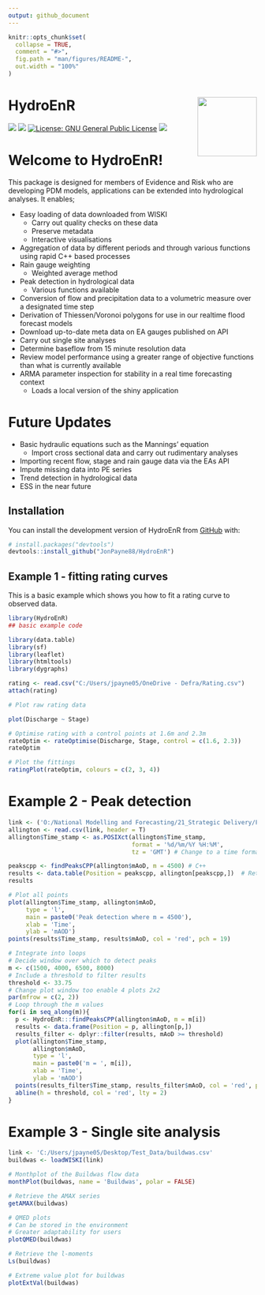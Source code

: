 ```yaml
---
output: github_document
---
```


<!-- README.md is generated from README.Rmd. Please edit that file -->

```r
knitr::opts_chunk$set(
  collapse = TRUE,
  comment = "#>",
  fig.path = "man/figures/README-",
  out.width = "100%"
)
```

# HydroEnR <img src="logo.png" align="right" width="120" />

<!-- badges: start -->
[![](https://img.shields.io/badge/lifecycle-stable-brightgreen.svg)](https://lifecycle.r-lib.org/articles/stages.html#stable)
[![](https://img.shields.io/github/last-commit/JonPayneEA/HydroEnR.svg)](https://github.com/JonPayneEA/HydroEnR/commits/main)
[![License: GNU General Public License](https://img.shields.io/badge/license-GNU General Public License-blue.svg)](https://cran.r-project.org/web/licenses/GNU General Public License)
[![](https://img.shields.io/github/languages/code-size/JonPayneEA/HydroEnR.svg)](https://github.com/JonPayneEA/HydroEnR)
<!-- badges: end -->

# Welcome to HydroEnR!

This package is designed for members of Evidence and Risk who are developing PDM
models, applications can be extended into hydrological analyses. It enables;

  - Easy loading of data downloaded from WISKI
      - Carry out quality checks on these data  
      - Preserve metadata
      - Interactive visualisations
  - Aggregation of data by different periods and through various functions
    using rapid C++ based processes
  - Rain gauge weighting
    - Weighted average method
  - Peak detection in hydrological data
    - Various functions available
  - Conversion of flow and precipitation data to a volumetric measure over a 
    designated time step
  - Derivation of Thiessen/Voronoi polygons for use in our realtime flood forecast
    models
  - Download up-to-date meta data on EA gauges published on API
  - Carry out single site analyses
  - Determine baseflow from 15 minute resolution data
  - Review model performance using a greater range of objective functions than
    what is currently available
  - ARMA parameter inspection for stability in a real time forecasting
    context
      - Loads a local version of the shiny application

# Future Updates

  - Basic hydraulic equations such as the Mannings’ equation
      - Import cross sectional data and carry out rudimentary analyses
  - Importing recent flow, stage and rain gauge data via the EAs API
  - Impute missing data into PE series
  - Trend detection in hydrological data
  - ESS in the near future

## Installation

You can install the development version of HydroEnR from [GitHub](https://github.com/) with:

``` r
# install.packages("devtools")
devtools::install_github("JonPayne88/HydroEnR")
```

## Example 1 - fitting rating curves

This is a basic example which shows you how to fit a rating curve to observed data.

```r
library(HydroEnR)
## basic example code
```


```r
library(data.table)
library(sf)
library(leaflet)
library(htmltools)
library(dygraphs)
```

```r
rating <- read.csv("C:/Users/jpayne05/OneDrive - Defra/Rating.csv")
attach(rating)
```

```r
# Plot raw rating data

plot(Discharge ~ Stage)

```

```r
# Optimise rating with a control points at 1.6m and 2.3m
rateOptim <- rateOptimise(Discharge, Stage, control = c(1.6, 2.3))
rateOptim
```

```r
# Plot the fittings
ratingPlot(rateOptim, colours = c(2, 3, 4))
```

# Example 2 - Peak detection

```r

link <- ('O:/National Modelling and Forecasting/21_Strategic Delivery/Flood Forecast Modelling/03 Training/Peak Detection/Allington.csv')
allington <- read.csv(link, header = T)
allington$Time_stamp <- as.POSIXct(allington$Time_stamp,
                                   format = '%d/%m/%Y %H:%M',
                                   tz = 'GMT') # Change to a time format
```

```r
peakscpp <- findPeaksCPP(allington$mAoD, m = 4500) # C++
results <- data.table(Position = peakscpp, allington[peakscpp,])  # Returns the rows where the peaks are found
results
```

```r
# Plot all points
plot(allington$Time_stamp, allington$mAoD, 
     type = 'l', 
     main = paste0('Peak detection where m = 4500'), 
     xlab = 'Time',
     ylab = 'mAOD')
points(results$Time_stamp, results$mAoD, col = 'red', pch = 19)
```

```r
# Integrate into loops
# Decide window over which to detect peaks
m <- c(1500, 4000, 6500, 8000)
# Include a threshold to filter results
threshold <- 33.75
# Change plot window too enable 4 plots 2x2
par(mfrow = c(2, 2))
# Loop through the m values
for(i in seq_along(m)){
  p <- HydroEnR:::findPeaksCPP(allington$mAoD, m = m[i])
  results <- data.frame(Position = p, allington[p,])
  results_filter <- dplyr::filter(results, mAoD >= threshold)
  plot(allington$Time_stamp,
       allington$mAoD,
       type = 'l',
       main = paste0('m = ', m[i]),
       xlab = 'Time',
       ylab = 'mAOD')
  points(results_filter$Time_stamp, results_filter$mAoD, col = 'red', pch = 19)
  abline(h = threshold, col = 'red', lty = 2)
}

```


# Example 3 - Single site analysis

```r
link <- 'C:/Users/jpayne05/Desktop/Test_Data/buildwas.csv'
buildwas <- loadWISKI(link)
```

```r
# Monthplot of the Buildwas flow data
monthPlot(buildwas, name = 'Buildwas', polar = FALSE)
```

```r
# Retrieve the AMAX series
getAMAX(buildwas)
```

```r
# QMED plots
# Can be stored in the environment
# Greater adaptability for users
plotQMED(buildwas)
```

```r
# Retrieve the l-moments
Ls(buildwas)
```

```r
# Extreme value plot for buildwas
plotExtVal(buildwas)
```

<!-- What is special about using `README.Rmd` instead of just `README.md`? You can include R chunks like so: -->

<!-- ```{r cars} -->
<!-- summary(cars) -->
<!-- ``` -->

<!-- You'll still need to render `README.Rmd` regularly, to keep `README.md` up-to-date. `devtools::build_readme()` is handy for this. You could also use GitHub Actions to re-render `README.Rmd` every time you push. An example workflow can be found here: <https://github.com/r-lib/actions/tree/v1/examples>. -->

<!-- You can also embed plots, for example: -->

<!-- ```{r pressure, echo = FALSE} -->
<!-- plot(pressure) -->
<!-- ``` -->

<!-- In that case, don't forget to commit and push the resulting figure files, so they display on GitHub and CRAN. -->
